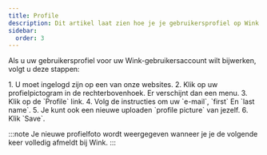 ```yaml
---
title: Profile
description: Dit artikel laat zien hoe je je gebruikersprofiel op Wink kunt beheren
sidebar:
  order: 3
---
```


Als u uw gebruikersprofiel voor uw Wink-gebruikersaccount wilt bijwerken, volgt u deze stappen:

<Steps>
  1. U moet ingelogd zijn op een van onze websites.
  2. Klik op uw profielpictogram in de rechterbovenhoek. Er verschijnt dan een menu.
  3. Klik op de `Profile` link.
  4. Volg de instructies om uw `e-mail`, `first` En `last name`.
  5. Je kunt ook een nieuwe uploaden `profile picture` van jezelf.
  6. Klik `Save`.
</Steps>


:::note
Je nieuwe profielfoto wordt weergegeven wanneer je je de volgende keer volledig afmeldt bij Wink.
:::

